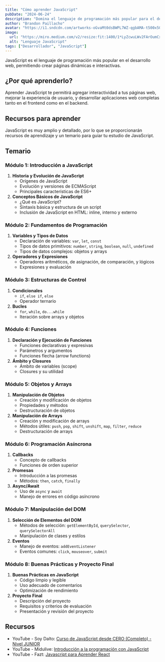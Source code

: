 ```yaml
---
title: "Cómo aprender JavaScript"
pubDate: "2024-06-24"
description: "Domina el lenguaje de programación más popular para el desarrollo web"
author: "Brandon Paillacho"
avatar: "https://i1.sndcdn.com/artworks-oGvaMt0dsBWPL7WZ-qgbAMA-t500x500.jpg"
image:
  url: "https://miro.medium.com/v2/resize:fit:1400/1*LyZcwuLWv2FArOumCxobpA.png"
  alt: "Lenguaje JavaScript"
tags: ["Desarrollador", "JavaScript"]
---
```



JavaScript es el lenguaje de programación más popular en el desarrollo web, permitiendo crear páginas dinámicas e interactivas.

## ¿Por qué aprenderlo?

Aprender JavaScript te permitirá agregar interactividad a tus páginas web, mejorar la experiencia de usuario, y desarrollar aplicaciones web completas tanto en el frontend como en el backend.

## Recursos para aprender

JavaScript es muy amplio y detallado, por lo que se proporcionarán recursos de aprendizaje y un temario para guiar tu estudio de JavaScript.

## Temario

### Módulo 1: Introducción a JavaScript

1. **Historia y Evolución de JavaScript**
   - Orígenes de JavaScript
   - Evolución y versiones de ECMAScript
   - Principales características de ES6+
2. **Conceptos Básicos de JavaScript**
   - ¿Qué es JavaScript?
   - Sintaxis básica y estructura de un script
   - Inclusión de JavaScript en HTML: inline, interno y externo

### Módulo 2: Fundamentos de Programación

1. **Variables y Tipos de Datos**
   - Declaración de variables: `var`, `let`, `const`
   - Tipos de datos primitivos: `number`, `string`, `boolean`, `null`, `undefined`
   - Tipos de datos complejos: objetos y arrays
2. **Operadores y Expresiones**
   - Operadores aritméticos, de asignación, de comparación, y lógicos
   - Expresiones y evaluación

### Módulo 3: Estructuras de Control

1. **Condicionales**
   - `if`, `else if`, `else`
   - Operador ternario
2. **Bucles**
   - `for`, `while`, `do...while`
   - Iteración sobre arrays y objetos

### Módulo 4: Funciones

1. **Declaración y Ejecución de Funciones**
   - Funciones declarativas y expresivas
   - Parámetros y argumentos
   - Funciones flecha (arrow functions)
2. **Ámbito y Closures**
   - Ámbito de variables (scope)
   - Closures y su utilidad

### Módulo 5: Objetos y Arrays

1. **Manipulación de Objetos**
   - Creación y modificación de objetos
   - Propiedades y métodos
   - Destructuración de objetos
2. **Manipulación de Arrays**
   - Creación y modificación de arrays
   - Métodos útiles: `push`, `pop`, `shift`, `unshift`, `map`, `filter`, `reduce`
   - Destructuración de arrays

### Módulo 6: Programación Asíncrona

1. **Callbacks**
   - Concepto de callbacks
   - Funciones de orden superior
2. **Promesas**
   - Introducción a las promesas
   - Métodos: `then`, `catch`, `finally`
3. **Async/Await**
   - Uso de `async` y `await`
   - Manejo de errores en código asíncrono

### Módulo 7: Manipulación del DOM

1. **Selección de Elementos del DOM**
   - Métodos de selección: `getElementById`, `querySelector`, `querySelectorAll`
   - Manipulación de clases y estilos
2. **Eventos**
   - Manejo de eventos: `addEventListener`
   - Eventos comunes: `click`, `mouseover`, `submit`

### Módulo 8: Buenas Prácticas y Proyecto Final

1. **Buenas Prácticas en JavaScript**
   - Código limpio y legible
   - Uso adecuado de comentarios
   - Optimización de rendimiento
2. **Proyecto Final**
   - Descripción del proyecto
   - Requisitos y criterios de evaluación
   - Presentación y revisión del proyecto

## Recursos

- YouTube - Soy Dalto: [Curso de JavaScript desde CERO (Completo) - Nivel JUNIOR](https://youtu.be/z95mZVUcJ-E?si=JGRgJfhovpE98UC0)
- YouTube - Midulive: [Introducción a la programación con JavaScript](https://youtu.be/Z34BF9PCfYg?si=5r_LVy9PrV_exZSC)
- YouTube - Fazt: [Javascript para Aprender React](https://youtu.be/lVqHiTCIRQg?si=34Fn5RIBnC94Irhx)

<LinksContainer>
  <LinkCard
  invert
  text="Como aprender CSS"
  content="dev"
  destiny="aprende-css"
  />
</LinksContainer>